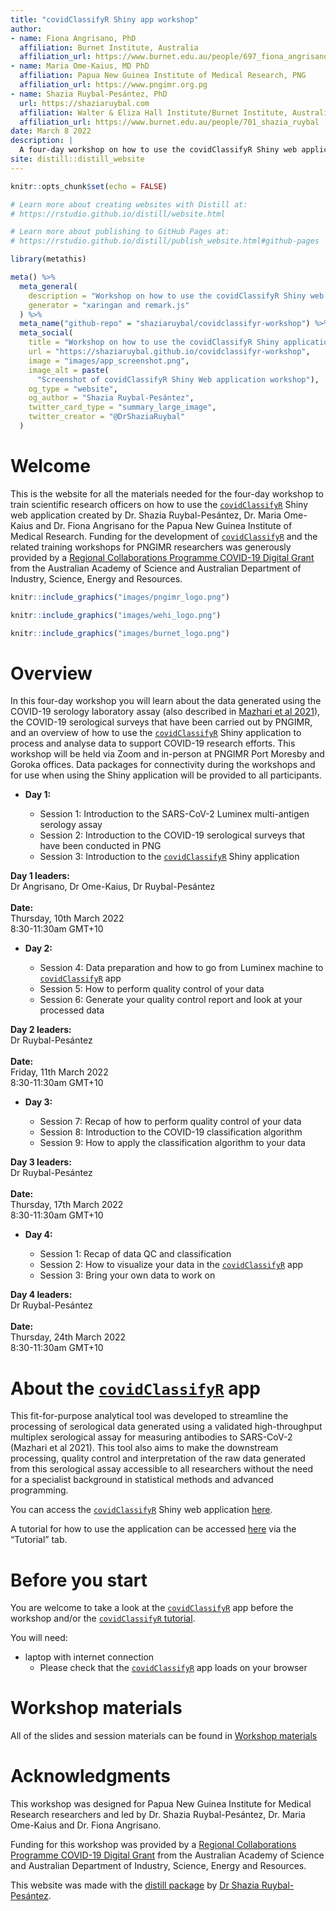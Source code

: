 ```yaml
---
title: "covidClassifyR Shiny app workshop"
author: 
- name: Fiona Angrisano, PhD
  affiliation: Burnet Institute, Australia
  affiliation_url: https://www.burnet.edu.au/people/697_fiona_angrisano
- name: Maria Ome-Kaius, MD PhD
  affiliation: Papua New Guinea Institute of Medical Research, PNG
  affiliation_url: https://www.pngimr.org.pg
- name: Shazia Ruybal-Pesántez, PhD
  url: https://shaziaruybal.com
  affiliation: Walter & Eliza Hall Institute/Burnet Institute, Australia
  affiliation_url: https://www.burnet.edu.au/people/701_shazia_ruybal
date: March 8 2022
description: |
  A four-day workshop on how to use the covidClassifyR Shiny web application, designed for Papua New Guinea Institute of Medical Research researchers
site: distill::distill_website
---
```


```r
knitr::opts_chunk$set(echo = FALSE)

# Learn more about creating websites with Distill at:
# https://rstudio.github.io/distill/website.html

# Learn more about publishing to GitHub Pages at:
# https://rstudio.github.io/distill/publish_website.html#github-pages

library(metathis)
```

```r
meta() %>%
  meta_general(
    description = "Workshop on how to use the covidClassifyR Shiny web application",
    generator = "xaringan and remark.js"
  ) %>% 
  meta_name("github-repo" = "shaziaruybal/covidclassifyr-workshop") %>% 
  meta_social(
    title = "Workshop on how to use the covidClassifyR Shiny application",
    url = "https://shaziaruybal.github.io/covidclassifyr-workshop",
    image = "images/app_screenshot.png",
    image_alt = paste(
      "Screenshot of covidClassifyR Shiny Web application workshop"),
    og_type = "website",
    og_author = "Shazia Ruybal-Pesántez",
    twitter_card_type = "summary_large_image",
    twitter_creator = "@DrShaziaRuybal"
  )
```

# Welcome
This is the website for all the materials needed for the four-day workshop to train scientific research officers on how to use the [`covidClassifyR`](https://shaziaruybal.shinyapps.io/covidclassifyr) Shiny web application created by Dr. Shazia Ruybal-Pesántez, Dr. Maria Ome-Kaius and Dr. Fiona Angrisano for the Papua New Guinea Institute of Medical Research. Funding for the development of [`covidClassifyR`](https://shaziaruybal.shinyapps.io/covidclassifyr) and the related training workshops for PNGIMR researchers was generously provided by a [Regional Collaborations Programme COVID-19 Digital Grant](https://www.science.org.au/news-and-events/news-and-media-releases/regional-research-set-get-digital-boost) from the Australian Academy of Science and Australian Department of Industry, Science, Energy and Resources.

<aside>
```r
knitr::include_graphics("images/pngimr_logo.png")
```

```r
knitr::include_graphics("images/wehi_logo.png")
```

```r
knitr::include_graphics("images/burnet_logo.png")
```
</aside>

# Overview
In this four-day workshop you will learn about the data generated using the COVID-19 serology laboratory assay (also described in [Mazhari et al 2021](https://doi.org/10.3390/mps4040072)), the COVID-19 serological surveys that have been carried out by PNGIMR, and an overview of how to use the [`covidClassifyR`](https://shaziaruybal.shinyapps.io/covidclassifyr) Shiny application to process and analyse data to support COVID-19 research efforts. This workshop will be held via Zoom and in-person at PNGIMR Port Moresby and Goroka offices. Data packages for connectivity during the workshops and for use when using the Shiny application will be provided to all participants.

- **Day 1:** 

  - Session 1: Introduction to the SARS-CoV-2 Luminex multi-antigen serology assay
  - Session 2: Introduction to the COVID-19 serological surveys that have been conducted in PNG
  - Session 3: Introduction to the [`covidClassifyR`](https://shaziaruybal.shinyapps.io/covidclassifyr) Shiny application
  
<aside>
**Day 1 leaders:** <br/> Dr Angrisano, Dr Ome-Kaius, Dr Ruybal-Pesántez <br/><br/>
**Date:** <br/> Thursday, 10th March 2022 <br/> 8:30-11:30am GMT+10
</aside>

- **Day 2:** 

  - Session 4: Data preparation and how to go from Luminex machine to [`covidClassifyR`](https://shaziaruybal.shinyapps.io/covidclassifyr) app
  - Session 5: How to perform quality control of your data 
  - Session 6: Generate your quality control report and look at your processed data
  
<aside>
**Day 2 leaders:** <br/> Dr Ruybal-Pesántez <br/><br/>
**Date:** <br/> Friday, 11th March 2022 <br/> 8:30-11:30am GMT+10
</aside>

- **Day 3:** 

  - Session 7: Recap of how to perform quality control of your data 
  - Session 8: Introduction to the COVID-19 classification algorithm
  - Session 9: How to apply the classification algorithm to your data
  
<aside>
**Day 3 leaders:** <br/> Dr Ruybal-Pesántez <br/><br/>
**Date:** <br/> Thursday, 17th March 2022 <br/> 8:30-11:30am GMT+10
</aside>

- **Day 4:** 

  - Session 1: Recap of data QC and classification
  - Session 2: How to visualize your data in the [`covidClassifyR`](https://shaziaruybal.shinyapps.io/covidclassifyr) app
  - Session 3: Bring your own data to work on
  
<aside>
**Day 4 leaders:** <br/> Dr Ruybal-Pesántez <br/><br/>
**Date:** <br/> Thursday, 24th March 2022 <br/> 8:30-11:30am GMT+10
</aside>

# About the [`covidClassifyR`](https://shaziaruybal.shinyapps.io/covidclassifyr) app
This fit-for-purpose analytical tool was developed to streamline the processing of serological data generated using a validated high-throughput multiplex serological assay for measuring antibodies to SARS-CoV-2 (Mazhari et al 2021). This tool also aims to make the downstream processing, quality control and interpretation of the raw data generated from this serological assay accessible to all researchers without the need for a specialist background in statistical methods and advanced programming. 

You can access the [`covidClassifyR`](https://shaziaruybal.shinyapps.io/covidclassifyr) Shiny web application [here](https://shaziaruybal.shinyapps.io/covidclassifyr).

A tutorial for how to use the application can be accessed [here](https://shaziaruybal.shinyapps.io/covidclassifyr) via the "Tutorial" tab.

# Before you start
You are welcome to take a look at the [`covidClassifyR`](https://shaziaruybal.shinyapps.io/covidclassifyr) app before the workshop and/or the [`covidClassifyR` tutorial](https://shaziaruybal.shinyapps.io/covidclassifyr).

You will need:

- laptop with internet connection
  - Please check that the [`covidClassifyR`](https://shaziaruybal.shinyapps.io/covidclassifyr) app loads on your browser

# Workshop materials
All of the slides and session materials can be found in [Workshop materials](docs/materials.html)

# Acknowledgments {.appendix}

This workshop was designed for Papua New Guinea Institute for Medical Research researchers and led by Dr. Shazia Ruybal-Pesántez, Dr. Maria Ome-Kaius and Dr. Fiona Angrisano. 

Funding for this workshop was provided by a [Regional Collaborations Programme COVID-19 Digital Grant](https://www.science.org.au/news-and-events/news-and-media-releases/regional-research-set-get-digital-boost) from the Australian Academy of Science and Australian Department of Industry, Science, Energy and Resources. 

This website was made with the [distill package](https://rstudio.github.io/distill/) by [Dr Shazia Ruybal-Pesántez](https://shaziaruybal.com).